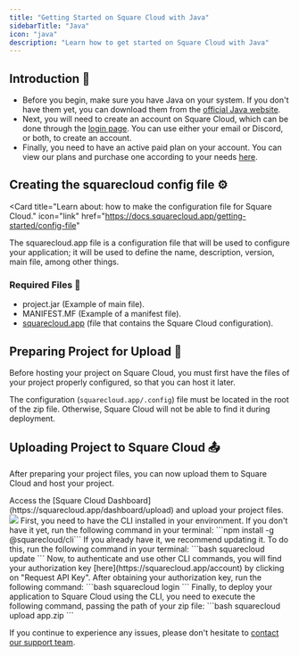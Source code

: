 ```yaml
---
title: "Getting Started on Square Cloud with Java"
sidebarTitle: "Java"
icon: "java"
description: "Learn how to get started on Square Cloud with Java"
---
```


## Introduction 🚀

- Before you begin, make sure you have Java on your system. If you don't have them yet, you can download them from the [official Java website](https://www.java.com/download/manual.jsp).
- Next, you will need to create an account on Square Cloud, which can be done through the [login page](https://squarecloud.app/login). You can use either your email or Discord, or both, to create an account.
- Finally, you need to have an active paid plan on your account. You can view our plans and purchase one according to your needs [here](https://squarecloud.app/plans).

## Creating the squarecloud config file ⚙️

<Card
  title="Learn about: how to make the configuration file for Square Cloud."
  icon="link"
  href="https://docs.squarecloud.app/getting-started/config-file"
>
  The squarecloud.app file is a configuration file that will be used to
  configure your application; it will be used to define the name, description,
  version, main file, among other things.
</Card>

### Required Files 📄
- project.jar (Example of main file).
- MANIFEST.MF (Example of a manifest file).
- [squarecloud.app](/getting-started/config-file) (file that contains the Square Cloud configuration).

## Preparing Project for Upload 🚀

Before hosting your project on Square Cloud, you must first have the files of your project properly configured, so that you can host it later.

<Warning>The configuration (`squarecloud.app/.config`) file must be located in the root of the zip file. Otherwise, Square Cloud will not be able to find it during deployment.</Warning>

## Uploading Project to Square Cloud 📤

After preparing your project files, you can now upload them to Square Cloud and host your project.

<Tabs>
  <Tab title="Dashboard Upload">
    Access the [Square Cloud
    Dashboard](https://squarecloud.app/dashboard/upload) and upload your project
    files.
    <Frame>
      <img src="/images/uploading.gif" style={{ borderRadius: "0.2rem" }} />
    </Frame>
  </Tab>
  <Tab title="CLI Upload">
    <Steps>
      <Step title="First Step">
        First, you need to have the CLI installed in your environment. If you
        don't have it yet, run the following command in your terminal: ```npm install -g @squarecloud/cli``` If you already have it, we
        recommend updating it. To do this, run the following command in your
        terminal: 
        ```bash 
        squarecloud update
        ```
      </Step>
      <Step title="Second Step">
        Now, to authenticate and use other CLI commands, you will find your
        authorization key [here](https://squarecloud.app/account) by clicking on
        "Request API Key". After obtaining your authorization key, run the
        following command: 
        ```bash 
        squarecloud login
        ```
      </Step>
      <Step title="Third Step">
        Finally, to deploy your application to Square Cloud using the CLI, you
        need to execute the following command, passing the path of your zip
        file: 
        ```bash 
        squarecloud upload app.zip
        ```
      </Step>
    </Steps>
  </Tab>
</Tabs>

If you continue to experience any issues, please don't hesitate to [contact our support team](/company/support).